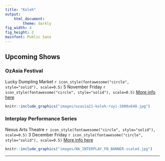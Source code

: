 ```yaml
---
title: "Koleh"
output: 
    html_document:
        theme: darkly
fig_width: 4 
fig_height: 2 
mainfont: Public Sans
---
```


## Upcoming Shows

### OzAsia Festival

Lucky Dumpling Market
`r icon_style(fontawesome("circle", style="solid"), scale=0.5)` 5 November Friday
`r icon_style(fontawesome("circle", style="solid"), scale=0.5)` [More info here](https://www.ozasiafestival.com.au/events/lb-koleh-elizabeth-ruyi/)

```r
knitr::include_graphics("images/ozasia21-koleh-ruyi-2000x640.jpg")
```

### Interplay Performance Series

Nexus Arts Theatre
`r icon_style(fontawesome("circle", style="solid"), scale=0.5)` 3 December Friday
`r icon_style(fontawesome("circle", style="solid"), scale=0.5)` [More info here](http://nexusarts.org.au/event/interplay-noriko-tadano-koleh/)

```r
knitr::include_graphics("images/NA_INTERPLAY_FB_BANNER-scaled.jpg")
```

---
